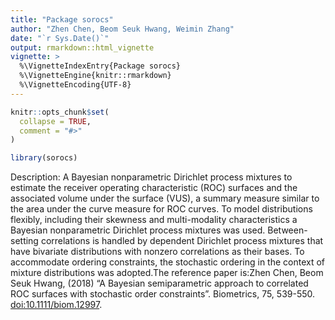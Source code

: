 ```yaml
---
title: "Package sorocs"
author: "Zhen Chen, Beom Seuk Hwang, Weimin Zhang" 
date: "`r Sys.Date()`" 
output: rmarkdown::html_vignette
vignette: >
  %\VignetteIndexEntry{Package sorocs}
  %\VignetteEngine{knitr::rmarkdown}
  %\VignetteEncoding{UTF-8}
---
```


```r
knitr::opts_chunk$set(
  collapse = TRUE,
  comment = "#>"
)
```

```r
library(sorocs)

```
Description: A Bayesian nonparametric Dirichlet process mixtures to estimate the receiver operating characteristic (ROC)  surfaces and the associated volume under the surface (VUS), a summary measure similar to the area under the 
 curve measure for ROC curves. To model distributions flexibly, including their skewness and multi-modality
 characteristics a Bayesian nonparametric Dirichlet process mixtures was used. Between-setting correlations is handled
 by dependent Dirichlet process mixtures that have bivariate distributions with nonzero
 correlations as their bases. To  accommodate ordering constraints, the stochastic ordering in the
 context of mixture distributions was adopted.The reference paper is:Zhen Chen, Beom Seuk Hwang, (2018) "A Bayesian semiparametric approach to correlated ROC surfaces with stochastic order constraints". Biometrics, 75, 539-550. <doi:10.1111/biom.12997>.
  